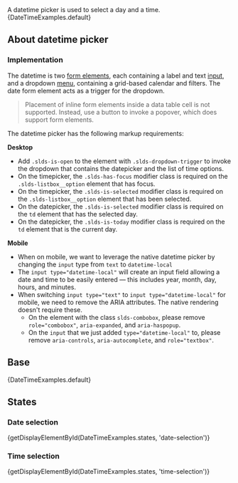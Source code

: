 
<div className="doc lead">
  A datetime picker is used to select a day and a time.
</div>

<CodeView exampleOnly demoStyles="height: 28rem;">
  {DateTimeExamples.default}
</CodeView>

## About datetime picker

### Implementation

The datetime is two [form elements](/components/form-element), each containing a label and text [input](/components/input), and a dropdown [menu](/components/menus), containing a grid-based calendar and filters. The date form element acts as a trigger for the dropdown.

<Blockquote type="warning">
  <p>
    Placement of inline form elements inside a data table cell is not supported. Instead, use a button to invoke a popover, which does support form elements.
  </p>
</Blockquote>

The datetime picker has the following markup requirements:

**Desktop**
- Add `.slds-is-open` to the element with `.slds-dropdown-trigger` to invoke the dropdown that contains the datepicker and the list of time options.
- On the timepicker, the `.slds-has-focus` modifier class is required on the `.slds-listbox__option` element that has focus.
- On the timepicker, the `.slds-is-selected` modifier class is required on the `.slds-listbox__option` element that has been selected.
- On the datepicker, the `.slds-is-selected` modifier class is required on the `td` element that has the selected day.
- On the datepicker, the `.slds-is-today` modifier class is required on the `td` element that is the current day.

**Mobile**
- When on mobile, we want to leverage the native datetime picker by changing the `input` type from `text` to `datetime-local`
- The `input type="datetime-local"` will create an input field allowing a date and time to be easily entered — this includes year, month, day, hours, and minutes.
- When switching `input type="text"` to `input type="datetime-local"` for mobile, we need to remove the ARIA attributes. The native rendering doesn't require these.
  - On the element with the class `slds-combobox`, please remove `role="combobox"`, `aria-expanded`, and `aria-haspopup`.
  - On the `input` that we just added `type="datetime-local"` to, please remove `aria-controls`, `aria-autocomplete`, and `role="textbox"`.

## Base

<CodeView demoStyles="height: 28rem;">
  {DateTimeExamples.default}
</CodeView>

## States

### Date selection

<CodeView demoStyles="height: 28rem;">
  {getDisplayElementById(DateTimeExamples.states, 'date-selection')}
</CodeView>

### Time selection

<CodeView demoStyles="height: 28rem;">
  {getDisplayElementById(DateTimeExamples.states, 'time-selection')}
</CodeView>
